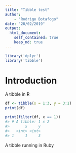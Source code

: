 ```yaml
---
title: "Tibble test"
author:
    - "Rodrigo Botafogo"
date: "20/02/2019"
output:
  html_document:
    self_contained: true
    keep_md: true
---
```


```r
library('dplyr')
library('tibble')
```

# Introduction

A tibble in R
```r
df <- tibble(x = 1:3, y = 3:1)
print(df)

print(filter(df, x == 1))
#> # A tibble: 1 x 2
#>       x     y
#>   <int> <int>
#> 1     1     3
```
A tibble running in Ruby


